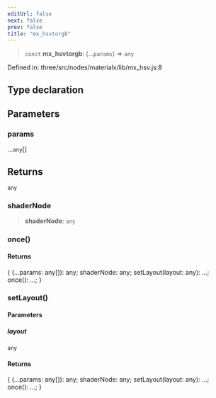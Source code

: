 ```yaml
---
editUrl: false
next: false
prev: false
title: "mx_hsvtorgb"
---
```


> `const` **mx\_hsvtorgb**: (...`params`) => `any`

Defined in: three/src/nodes/materialx/lib/mx\_hsv.js:8

## Type declaration

## Parameters

### params

...`any`[]

## Returns

`any`

### shaderNode

> **shaderNode**: `any`

### once()

#### Returns

\{ (...params: any\[\]): any; shaderNode: any; setLayout(layout: any): ...; once(): ...; \}

### setLayout()

#### Parameters

##### layout

`any`

#### Returns

\{ (...params: any\[\]): any; shaderNode: any; setLayout(layout: any): ...; once(): ...; \}
